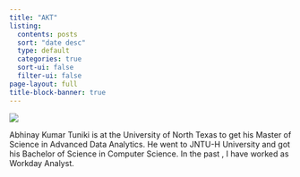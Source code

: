 ---
title: "AKT"
listing:
  contents: posts
  sort: "date desc"
  type: default
  categories: true
  sort-ui: false
  filter-ui: false
page-layout: full
title-block-banner: true
---

![](images/WhatsApp Image 2023-12-05 at 11.05.21 PM.jpeg){fig-align="center"}

Abhinay Kumar Tuniki is at the University of North Texas to get his Master of Science in Advanced Data Analytics. He went to JNTU-H University and got his Bachelor of Science in Computer Science. In the past , I have worked as Workday Analyst.
